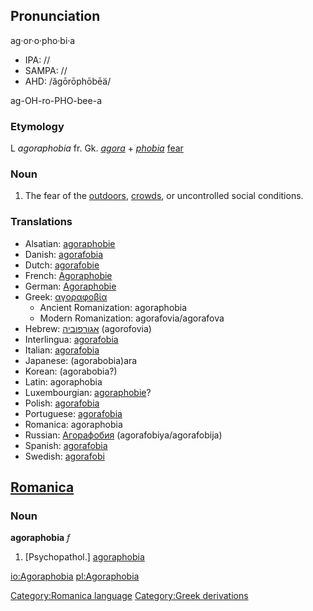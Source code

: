 {{Wikipedia}}
=={{en}}==
==Pronunciation==
ag·or·o·pho·bi·a
*IPA: //
*SAMPA: //
*AHD: /ăgōrōphōbēä/
ag-OH-ro-PHO-bee-a

===Etymology===

L ''agoraphobia'' fr. Gk. ''[[agora]]'' + ''[[phobia]]'' [[fear]]
===Noun===
# The fear of the [[outdoors]], [[crowd]]s, or uncontrolled social conditions.

===Translations===

*Alsatian: [[agoraphobie]]
*Danish: [[agorafobia]]
*Dutch: [[agorafobie]]
*French: [[Agoraphobie]]
*German: [[Agoraphobie]]
*Greek: [[αγοραφοβία]]
**Ancient Romanization: agoraphobia
**Modern Romanization: agorafovia/agorafova
*Hebrew: [[אגורפוביה]] (agorofovia)
*Interlingua: [[agorafobia]]
*Italian: [[agorafobia]]
*Japanese: [[]] (agorabobia)ara
*Korean: [[]] (agorabobia?)
*Latin: agoraphobia
*Luxembourgian: [[agoraphobie]]?
*Polish: [[agorafobia]]
*Portuguese: [[agorafobia]]
*Romanica: agoraphobia
*Russian: [[Агорафобия]] (agorafobiya/agorafobija)
*Spanish: [[agorafobia]]
*Swedish: [[agorafobi]]

==[[Romanica]]==
[[Category:Romanica language]]
===Noun===
'''agoraphobia''' ''f''
#[Psychopathol.] [[agoraphobia]]

[[Category:Greek derivations]]

[[io:Agoraphobia]]
[[pl:Agoraphobia]]